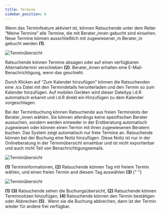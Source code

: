 ```yaml
---
title: Termine
sidebar_position: 6
---
```



Wenn das Terminfeature aktiviert ist, können Ratsuchende unter dem Reiter “Meine Termine” alle Termine, die mit Berater_innen gebucht sind einsehen. Neue Termine können ausschließlich mit zugewiesener_m Berater_in gebucht werden <strong>(1)</strong>.

![Terminübersicht](../../../static/img/images-onlineberatung/02_Ratsuchende_Termine.png)

Ratsuchende können Termine absagen oder auf einen verfügbaren Alternativtermin verschieben <strong>(2)</strong>. Berater_innen erhalten eine E-Mail-Benachrichtigung, wenn das geschieht.

Durch Klicken auf “Zum Kalender hinzufügen” können die Ratsuchenden eine .ics Datei mit den Termindetails herunterladen und den Termin so zum Kalender hinzufügen. Auf mobilen Geräten wird dieser Dateityp i.d.R automatisch erkannt und i.d.R direkt ein Hinzufügen zu dem Kalender vorgeschlagen.

Bei der Terminbuchung können Ratsuchende aus freien Terminslots der Berater_innen wählen. Sie können allerdings keine spezifischen Berater aussuchen, sondern werden entweder in der Erstberatung automatisch zugewiesen oder können einen Termin mit ihren zugewiesenen Beratern buchen. Das System zeigt automatisch nur freie Termine an. Ratsuchende können bei der Buchung eine Notiz hinzufügen. Diese Notiz ist nur in der Onlineberatung in der Terminübersicht einsehbar und ist nicht exportierbar und auch nicht Teil von Benachrichtigungsemails.

![Terminübersicht](../../../static/img/images-onlineberatung/02_Ratsuchende_Termine_1.png)

<strong>(1)</strong> Termininformationen, <strong>(2)</strong> Ratsuchende können
Tag mit freiem Termin wählen, und einen freien Termin and diesem Tag auswählen <strong>
  (3)
</strong>{" "}

![Terminübersicht](../../../static/img/images-onlineberatung/02_Ratsuchende_Termine_2.png)

<strong>(1)</strong>
<strong>(3)</strong> Ratsuchende sehen die Buchungsübersicht, <strong>
  (2)
</strong> Ratsuchende können Terminnotizen hinzufügen, <strong>
  (4)
</strong> Ratsuchende können den Termin bestätigen oder Abbrechen <strong>
  (5)
</strong>. Wenn sie die Buchung abbrechen, dann ist der Termin wieder für andere
frei verfügbar.
